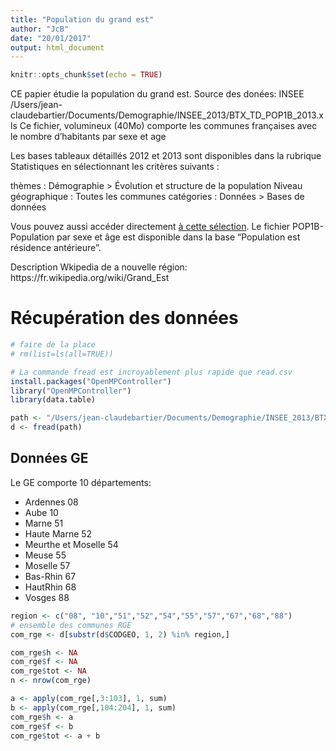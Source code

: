 ```yaml
---
title: "Population du grand est"
author: "JcB"
date: "20/01/2017"
output: html_document
---
```


```r
knitr::opts_chunk$set(echo = TRUE)
```

CE  papier étudie la population du grand est. Source des donées: INSEE
/Users/jean-claudebartier/Documents/Demographie/INSEE_2013/BTX_TD_POP1B_2013.xls
Ce fichier, volumineux (40Mo) comporte les communes françaises avec le nombre d'habitants par sexe et age

Les bases tableaux détaillés 2012 et 2013 sont disponibles dans la rubrique Statistiques en sélectionnant les critères suivants :

thèmes : Démographie > Évolution et structure de la population
Niveau géographique : Toutes les communes
catégories : Données > Bases de données

Vous pouvez aussi accéder directement [à cette sélection](https://www.insee.fr/fr/statistiques?debut=0&idprec=2521169&theme=1&categorie=3&geo=TOUTES_COMMUNE-1).
Le fichier POP1B- Population par sexe et âge est disponible dans la base "Population est résidence antérieure". 

Description Wkipedia de a nouvelle région:
https://fr.wikipedia.org/wiki/Grand_Est

Récupération des données
========================
```r
# faire de la place
# rm(list=ls(all=TRUE))

# La commande fread est incroyablement plus rapide que read.csv
install.packages("OpenMPController")
library("OpenMPController")
library(data.table)

path <- "/Users/jean-claudebartier/Documents/Demographie/INSEE_2013/BTX_TD_POP1B_2013.csv"
d <- fread(path)
```

Données GE
----------
Le GE comporte 10 départements:

- Ardennes           08
- Aube               10
- Marne              51
- Haute Marne        52
- Meurthe et Moselle 54
- Meuse              55
- Moselle            57
- Bas-Rhin           67
- HautRhin           68
- Vosges             88

```r
region <- c("08", "10","51","52","54","55","57","67","68","88")
# ensemble des communes RGE
com_rge <- d[substr(d$CODGEO, 1, 2) %in% region,]

com_rge$h <- NA
com_rge$f <- NA
com_rge$tot <- NA
n <- nrow(com_rge)

a <- apply(com_rge[,3:103], 1, sum)
b <- apply(com_rge[,104:204], 1, sum)
com_rge$h <- a
com_rge$f <- b
com_rge$tot <- a + b

```

